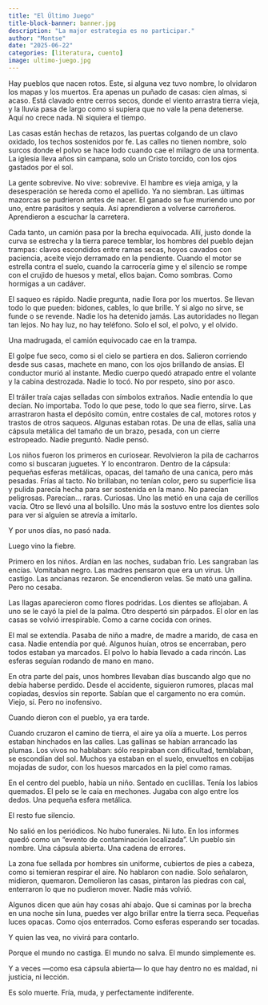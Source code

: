 ```yaml
---
title: "El Último Juego"
title-block-banner: banner.jpg
description: "La major estrategia es no participar."
author: "Montse"
date: "2025-06-22"
categories: [literatura, cuento]
image: ultimo-juego.jpg
---
```


Hay pueblos que nacen rotos. Este, si alguna vez tuvo nombre, lo olvidaron los mapas y los muertos. Era apenas un puñado de casas: cien almas, si acaso. Está clavado entre cerros secos, donde el viento arrastra tierra vieja, y la lluvia pasa de largo como si supiera que no vale la pena detenerse. Aquí no crece nada. Ni siquiera el tiempo.

Las casas están hechas de retazos, las puertas colgando de un clavo oxidado, los techos sostenidos por fe. Las calles no tienen nombre, solo surcos donde el polvo se hace lodo cuando cae el milagro de una tormenta. La iglesia lleva años sin campana, solo un Cristo torcido, con los ojos gastados por el sol.

La gente sobrevive. No vive: sobrevive. El hambre es vieja amiga, y la desesperación se hereda como el apellido. Ya no siembran. Las últimas mazorcas se pudrieron antes de nacer. El ganado se fue muriendo uno por uno, entre parásitos y sequía. Así aprendieron a volverse carroñeros. Aprendieron a escuchar la carretera.

Cada tanto, un camión pasa por la brecha equivocada. Allí, justo donde la curva se estrecha y la tierra parece temblar, los hombres del pueblo dejan trampas: clavos escondidos entre ramas secas, hoyos cavados con paciencia, aceite viejo derramado en la pendiente. Cuando el motor se estrella contra el suelo, cuando la carrocería gime y el silencio se rompe con el crujido de huesos y metal, ellos bajan. Como sombras. Como hormigas a un cadáver.

El saqueo es rápido. Nadie pregunta, nadie llora por los muertos. Se llevan todo lo que pueden: bidones, cables, lo que brille. Y si algo no sirve, se funde o se revende. Nadie los ha detenido jamás. Las autoridades no llegan tan lejos. No hay luz, no hay teléfono. Solo el sol, el polvo, y el olvido.

Una madrugada, el camión equivocado cae en la trampa.

El golpe fue seco, como si el cielo se partiera en dos. Salieron corriendo desde sus casas, machete en mano, con los ojos brillando de ansias. El conductor murió al instante. Medio cuerpo quedó atrapado entre el volante y la cabina destrozada. Nadie lo tocó. No por respeto, sino por asco.

El tráiler traía cajas selladas con símbolos extraños. Nadie entendía lo que decían. No importaba. Todo lo que pese, todo lo que sea fierro, sirve. Las arrastraron hasta el depósito común, entre costales de cal, motores rotos y trastos de otros saqueos. Algunas estaban rotas. De una de ellas, salía una cápsula metálica del tamaño de un brazo, pesada, con un cierre estropeado. Nadie preguntó. Nadie pensó.

Los niños fueron los primeros en curiosear. Revolvieron la pila de cacharros como si buscaran juguetes. Y lo encontraron. Dentro de la cápsula: pequeñas esferas metálicas, opacas, del tamaño de una canica, pero más pesadas. Frías al tacto. No brillaban, no tenían color, pero su superficie lisa y pulida parecía hecha para ser sostenida en la mano. No parecían peligrosas. Parecían... raras. Curiosas. Uno las metió en una caja de cerillos vacía. Otro se llevó una al bolsillo. Uno más la sostuvo entre los dientes solo para ver si alguien se atrevía a imitarlo.

Y por unos días, no pasó nada.

Luego vino la fiebre.

Primero en los niños. Ardían en las noches, sudaban frío. Les sangraban las encías. Vomitaban negro. Las madres pensaron que era un virus. Un castigo. Las ancianas rezaron. Se encendieron velas. Se mató una gallina. Pero no cesaba.

Las llagas aparecieron como flores podridas. Los dientes se aflojaban. A uno se le cayó la piel de la palma. Otro despertó sin párpados. El olor en las casas se volvió irrespirable. Como a carne cocida con orines.

El mal se extendía. Pasaba de niño a madre, de madre a marido, de casa en casa. Nadie entendía por qué. Algunos huían, otros se encerraban, pero todos estaban ya marcados. El polvo lo había llevado a cada rincón. Las esferas seguían rodando de mano en mano.

En otra parte del país, unos hombres llevaban días buscando algo que no debía haberse perdido. Desde el accidente, siguieron rumores, placas mal copiadas, desvíos sin reporte. Sabían que el cargamento no era común. Viejo, sí. Pero no inofensivo.

Cuando dieron con el pueblo, ya era tarde.

Cuando cruzaron el camino de tierra, el aire ya olía a muerte. Los perros estaban hinchados en las calles. Las gallinas se habían arrancado las plumas. Los vivos no hablaban: sólo respiraban con dificultad, temblaban, se escondían del sol. Muchos ya estaban en el suelo, envueltos en cobijas mojadas de sudor, con los huesos marcados en la piel como ramas.

En el centro del pueblo, había un niño. Sentado en cuclillas. Tenía los labios quemados. El pelo se le caía en mechones. Jugaba con algo entre los dedos. Una pequeña esfera metálica.

El resto fue silencio.

No salió en los periódicos. No hubo funerales. Ni luto. En los informes quedó como un “evento de contaminación localizada”. Un pueblo sin nombre. Una cápsula abierta. Una cadena de errores.

La zona fue sellada por hombres sin uniforme, cubiertos de pies a cabeza, como si temieran respirar el aire. No hablaron con nadie. Solo señalaron, midieron, quemaron. Demolieron las casas, pintaron las piedras con cal, enterraron lo que no pudieron mover. Nadie más volvió.

Algunos dicen que aún hay cosas ahí abajo. Que si caminas por la brecha en una noche sin luna, puedes ver algo brillar entre la tierra seca. Pequeñas luces opacas. Como ojos enterrados. Como esferas esperando ser tocadas.

Y quien las vea, no vivirá para contarlo.

Porque el mundo no castiga. El mundo no salva. El mundo simplemente es.

Y a veces —como esa cápsula abierta— lo que hay dentro no es maldad, ni justicia, ni lección.

Es solo muerte.
Fría, muda, y perfectamente indiferente.